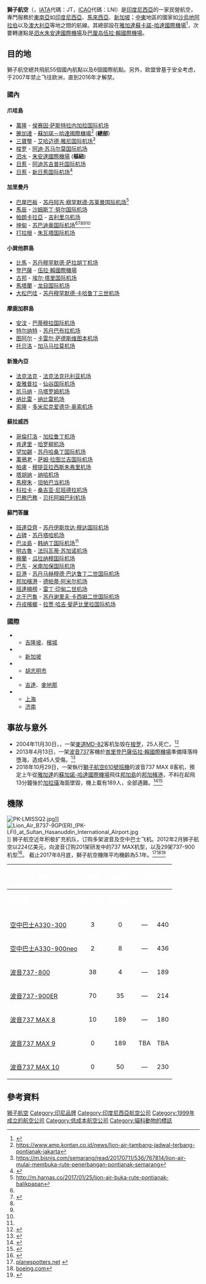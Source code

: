 {{他用}}{{Infobox Airline 
| airline        = 獅子航空 <br> Lion Air
| image          = <!-- 檔案不存在 Lion Air.svg ，可從英文維基百科取得 -->
| image_size     = 
| alt            = 
| IATA           = JT
| ICAO           = LNI
| callsign       = LION INTER
| parent         = 
| fleet_size     = 115
| destinations   = 126
| company_slogan = We make people fly
| founded        = {{start date and age|1999|11|15}}
| commenced = {{start date and age|2000|6|30}}
| headquarters   = {{IDN}}[[雅加達|雅加達]]
| subsidiaries   = Wings Air
</div>
| key_people     = Rusdi Kirana ([[CEO|CEO]])
| bases          = {{nowrap | {{IDN}}[[雅加達|雅加達]][[蘇加諾-哈達國際機場|蘇加諾-哈達國際機場]]}} <br> {{IDN}}[[泗水_(印尼)|泗水]][[朱安達國際機場|朱安達國際機場]]
| frequent_flyer = Lion Passport
| lounge         = Lion King Lounge
| alliance       = 
| website        = [http://www.lionair.co.id www.lionair.co.id]
}}

'''獅子航空'''（{{lang-en|'''Lion Air'''}}，[[IATA|IATA]]代碼：JT，[[ICAO|ICAO]]代碼：LNI）是[[印度尼西亞|印度尼西亞]]的一家民營航空，專門服務於[[東南亞|東南亞]]如[[印度尼西亞|印度尼西亞]]、[[馬來西亞|馬來西亞]]、[[新加坡|新加坡]]；[[中東|中東]]地區的國家如[[沙烏地阿拉伯|沙烏地阿拉伯]]以及[[澳大利亞|澳大利亞]]等地之間的航線。其總部設在[[雅加達|雅加達]][[蘇卡諾-哈達國際機場|蘇卡諾-哈達國際機場]]<ref name="FI">{{cite news | title= Directory: World Airlines | work= Flight International | page= 106 | date= 2007-04-03}}</ref>，次要轉運點是[[泗水_(印尼)|泗水]][[朱安達國際機場|朱安達國際機場]]及[[巴厘岛|巴厘岛]][[伍拉·賴國際機場|伍拉·賴國際機場]]。

==目的地==
獅子航空總共飛航55個國內航點以及6個國際航點。另外，欧盟曾基于安全考虑，于2007年禁止飞往欧洲，直到2016年才解禁。

==={{IDN}}國內===
====爪哇島====
*[[萬隆|萬隆]] - [[侯赛因·萨斯特拉内加拉国际机场|侯赛因·萨斯特拉内加拉国际机场]]
*[[雅加達|雅加達]] - [[蘇加諾－哈達國際機場|蘇加諾－哈達國際機場]]<ref name="#1">https://www.amp.kontan.co.id/news/lion-air-tambang-jadwal-terbang-pontianak-jakarta{{Dead link|date=2020年7月 |bot=InternetArchiveBot |fix-attempted=yes }}</ref> ('''總部''')
*[[三寶壟|三寶壟]] - [[艾哈迈德·雅尼国际机场|艾哈迈德·雅尼国际机场]]<ref name="#2">https://m.bisnis.com/semarang/read/20170711/536/767814/lion-air-mulai-membuka-rute-penerbangan-pontianak-semarang</ref>
*[[梭罗_(印尼)|梭罗]] - [[阿迪·苏马尔莫国际机场|阿迪·苏马尔莫国际机场]]
*[[泗水_(印尼)|泗水]] - [[朱安達國際機場|朱安達國際機場]] ('''樞紐''')
*[[日惹|日惹]] - [[阿迪苏吉普托国际机场|阿迪苏吉普托国际机场]]
*[[日惹|日惹]] - [[新日惹国际机场|新日惹国际机场]]<ref name="#3">{{Cite web |url=https://m.antaranews.com/amp/berita/1078594/lion-air-buka-rute-pontianak-yogyakarta |title=存档副本 |access-date=2020-04-18 |archive-date=2021-02-06 |archive-url=https://web.archive.org/web/20210206220526/https://m.antaranews.com/amp/berita/1078594/lion-air-buka-rute-pontianak-yogyakarta |dead-url=no }}</ref>
====加里曼丹====
*[[巴厘巴板|巴厘巴板]] - [[苏丹阿吉·穆罕默德·苏莱曼国际机场|苏丹阿吉·穆罕默德·苏莱曼国际机场]]<ref name="#4">http://m.harnas.co/2017/01/25/lion-air-buka-rute-pontianak-balikpapan{{Dead link|date=2020年7月 |bot=InternetArchiveBot |fix-attempted=yes }}</ref>
*[[馬辰|馬辰]] - [[沙姆斯丁·努尔国际机场|沙姆斯丁·努尔国际机场]]
*[[帕朗卡拉亞|帕朗卡拉亞]] - [[吉利里乌机场|吉利里乌机场]]
*[[坤甸|坤甸]] - [[苏巴迪奥国际机场|苏巴迪奥国际机场]]<ref name="#4"/><ref name="#5">{{Cite web |url=https://kalbar.antaranews.com/amp/berita/319903/lion-air-layani-penerbangan-batam-pontianak |title=存档副本 |access-date=2020-04-18 |archive-date=2020-03-25 |archive-url=https://web.archive.org/web/20200325121521/https://kalbar.antaranews.com/amp/berita/319903/lion-air-layani-penerbangan-batam-pontianak |dead-url=no }}</ref><ref name="#1"/><ref name="#2"/><ref name="#3"/>
*[[打拉根|打拉根]] - [[朱瓦塔国际机场|朱瓦塔国际机场]]

====小巽他群島====
*[[比馬|比馬]] - [[苏丹穆罕默德·萨拉胡丁机场|苏丹穆罕默德·萨拉胡丁机场]]
*[[登巴薩|登巴薩]] - [[伍拉·賴國際機場|伍拉·賴國際機場]]
*[[古邦|古邦]] - [[埃尔·塔里国际机场|埃尔·塔里国际机场]]
*[[馬塔蘭|馬塔蘭]] - [[龙目国际机场|龙目国际机场]]
*[[大松巴哇|大松巴哇]] - [[苏丹穆罕默德·卡哈鲁丁三世机场|苏丹穆罕默德·卡哈鲁丁三世机场]]

====摩鹿加群島====
*[[安汶|安汶]] - [[巴蒂穆拉国际机场|巴蒂穆拉国际机场]]
*[[特尔纳特_(印尼)|特尔纳特]] - [[苏丹巴布拉机场|苏丹巴布拉机场]]
*[[图阿尔_(印尼)|图阿尔]] - [[卡雷尔·萨德斯维图本机场|卡雷尔·萨德斯维图本机场]]
*[[托贝洛|托贝洛]] - [[加马马拉莫机场|加马马拉莫机场]]

====新幾內亞====
*[[法克法克|法克法克]] - [[法克法克托利亚机场|法克法克托利亚机场]]
*[[查雅普拉|查雅普拉]] - [[仙谷国际机场|仙谷国际机场]]
*[[凯马纳|凯马纳]] - [[乌塔罗姆机场|乌塔罗姆机场]]
*[[纳比雷|纳比雷]] - [[纳比雷机场|纳比雷机场]]
*[[索龍_(印尼)|索隆]] - [[多米尼克爱德华·奥索机场|多米尼克爱德华·奥索机场]]

====蘇拉威西====
*[[哥倫打洛|哥倫打洛]] - [[加拉鲁丁机场|加拉鲁丁机场]]
*[[肯達里|肯達里]] - [[哈罗柳机场|哈罗柳机场]]
*[[望加錫|望加錫]] - [[苏丹哈桑丁国际机场|苏丹哈桑丁国际机场]]
*[[萬鴉老|萬鴉老]] - [[萨姆·拉图兰吉国际机场|萨姆·拉图兰吉国际机场]]
*[[帕盧|帕盧]] - [[穆提亚拉西斯朱弗里机场|穆提亚拉西斯朱弗里机场]]
*[[塔胡纳|塔胡纳]] - [[纳哈机场|纳哈机场]]
*[[馬穆朱|馬穆朱]] - [[坦帕巴当机场|坦帕巴当机场]]
*[[科拉卡|科拉卡]] - [[桑吉亚·尼班德拉机场|桑吉亚·尼班德拉机场]]
*[[巴務巴務|巴務巴務]] - [[贝托阿姆巴利机场|贝托阿姆巴利机场]]

====蘇門答臘====
*[[班達亞齊|班達亞齊]] - [[苏丹伊斯坎达·穆达国际机场|苏丹伊斯坎达·穆达国际机场]]
*[[占碑省|占碑]] - [[苏丹塔哈机场|苏丹塔哈机场]]
*[[巴淡島|巴淡島]] - [[韩纳丁国际机场|韩纳丁国际机场]]<ref name="#5"/>
*[[明古魯省|明古魯]] - [[法玛瓦蒂·苏加诺机场|法玛瓦蒂·苏加诺机场]]
*[[棉蘭|棉蘭]] - [[瓜拉纳穆国际机场|瓜拉纳穆国际机场]]
*[[巴东_(印尼)|巴东]] - [[米南加保国际机场|米南加保国际机场]]
*[[巨港|巨港]] - [[苏丹马赫穆德·巴达鲁丁二世国际机场|苏丹马赫穆德·巴达鲁丁二世国际机场]]
*[[邦加檳港|邦加檳港]] - [[德帕蒂·阿米尔机场|德帕蒂·阿米尔机场]]
*[[班達楠榜|班達楠榜]] - [[雷丁·印甸二世机场|雷丁·印甸二世机场]]
*[[北干巴魯|北干巴魯]] - [[苏丹谢里夫·卡西姆二世国际机场|苏丹谢里夫·卡西姆二世国际机场]]
*[[丹戎檳榔|丹戎檳榔]] - [[拉贾·哈吉·斐萨比里拉国际机场|拉贾·哈吉·斐萨比里拉国际机场]]

===國際===
*{{MAS}}
**[[吉隆坡國際機場|吉隆坡]]、[[檳城國際機場|檳城]]
*{{SIN}}
**[[樟宜國際機場|新加坡]]
*{{VNM}}
**[[新山一國際機場|胡志明市]]
*{{SAU}}
**[[阿卜杜勒-阿齊茲國王國際機場|吉達]]、[[穆罕默德·本·阿卜杜勒-阿齊茲親王國際機場|麥地那]]
*{{CHN}}
**[[浦東國際機場|上海]]
**[[遥墙國際機場|济南]]

==事故与意外==
*2004年11月30日，{{link-en|獅子航空538號班機|Lion Air Flight 538}}，一架[[麥道MD-82|麥道MD-82]]客机坠毁在[[梭罗_(印尼)|梭罗]]，25人死亡。<ref name="Lion Air Accident 2004">{{cite web|url=http://www.thejakartapost.com/news/2011/11/18/indonesias-lion-air-rises-obscurity.html |title=Accident: Fatal Accident in 2004 |work=The Jakarta Post |accessdate=22 November 2011 |deadurl=yes |archiveurl=https://web.archive.org/web/20111120181457/http://www.thejakartapost.com/news/2011/11/18/indonesias-lion-air-rises-obscurity.html |archivedate=20 November 2011 |df= }}</ref>
*2013年4月13日，一架[[波音737|波音737]]客機於[[峇里|峇里]][[登巴薩|登巴薩]][[伍拉·賴國際機場|伍拉·賴國際機場]]準備降落時墮海，造成45人受傷。<ref>{{cite news |url=http://www.881903.com/Page/ZH-TW/newsdetail.aspx?ItemId=613363&csid=261_367 |title=印尼廉航客機降落峇里時墜海增至45人傷 |work=商業電台 |date=2013-04-13 |accessdate=2013-04-14 |archive-date=2019-12-03 |archive-url=https://web.archive.org/web/20191203111916/https://www.881903.com/Page/ZH-TW/newsdetail.aspx?ItemId=613363&csid=261_367 |dead-url=no }}</ref>
*2018年10月29日，一架執行[[獅子航空610號班機空難|獅子航空610號班機]]的波音737 MAX 8客机，預定上午從[[雅加達|雅加達]]的[[蘇加諾-哈達國際機場|蘇加諾-哈達國際機場]]飛往[[邦加島|邦加島]]的[[邦加檳港|邦加檳港]]，不料在起飛13分鐘後於[[加拉璜|加拉璜]]海面墜毀，機上載有189人，全部遇難。<ref>{{cite web |author=Agustinus Beo Da Costa, Cindy Silviana |url=https://uk.reuters.com/article/uk-indonesia-crash/indonesia-says-lion-air-passenger-flight-crashes-off-sumatra-idUKKCN1N306R |title=Indonesian plane with 189 aboard crashes into sea near Jakarta, feared sunk |publisher=Reuters |access-date=2018-10-29 |archive-date=2019-08-20 |archive-url=https://web.archive.org/web/20190820091232/https://uk.reuters.com/article/uk-indonesia-crash/indonesia-says-lion-air-passenger-flight-crashes-off-sumatra-idUKKCN1N306R |dead-url=no }}</ref><ref>{{Cite news |url=https://www.bbc.com/news/world-asia-46035609 |title=Lion Air crash: Indonesia to inspect Boeing 737-Max 8 planes |date=2018-10-30 |work=BBC |accessdate=2018-11-28 |archive-date=2020-11-24 |archive-url=https://web.archive.org/web/20201124022656/https://www.bbc.com/news/world-asia-46035609 |dead-url=no }}</ref>

==機隊==
[[File:PK-LMISSQ2.jpg|thumb]]]]
[[File:Lion_Air_B737-9GP(ER)_(PK-LFI)_at_Sultan_Hasanuddin_International_Airport.jpg|thumb]]]]
狮子航空近年积极扩充机队，订购多架波音及空中巴士飞机。2012年2月狮子航空以224亿美元，向波音订购201架研发中的737 MAX机型，以及29架737-900机型<ref>{{Cite news|url=|title=诗华新闻|author=|date=2018-10-29|work=狮航安全纪录不佳　13年内竟有6起事故|accessdate=}}</ref>。    截止2017年8月底，獅子航空機隊平均機齡為5.1年。<ref>[http://www.planespotters.net/Airline/Lion-Airlines planespotters.net] {{webarchive|url=https://web.archive.org/web/20150820083844/http://www.planespotters.net/Airline/Lion-Airlines |date=2015-08-20 }}</ref><ref>[http://active.boeing.com/commercial/orders/index.cfm?content=customerselection.cfm&pageid=m15524 boeing.com]</ref><ref>{{Cite web |url=http://www.ch-aviation.ch/aircraft.php?search=set&airline=JT&al_op=1 |title=ch-aviation.ch |access-date=2011-12-06 |archive-url=https://web.archive.org/web/20110812022233/http://www.ch-aviation.ch/aircraft.php?search=set&airline=JT&al_op=1 |archive-date=2011-08-12 |dead-url=yes }}</ref>

{| class="toccolours" border="1" cellpadding="3" style="white-space:nowrap; border-collapse:collapse"
|- bgcolor=red
! rowspan="2" | <font color=white>機隊
! rowspan="2" | <font color=white>數量
! rowspan="2" | <font color=white>已訂購
! colspan="3" | <font color=white>乘客數
! rowspan="2" | <font color=white>備註
|- bgcolor=red
! <font color=white> 商務艙
! <font color=white> 經濟艙
! <font color=white> 總載客數
|-
|[[空中巴士A330|空中巴士A330-300]]
|align="center"|3
|align="center"|0
|align="center"|—
|align="center"|440
|align="center"|440
|
|-
|[[空中巴士A330neo|空中巴士A330-900neo]]
|align="center"|2
|align="center"|8
|align="center"|—
|align="center"|436
|align="center"|436
|
|-
|[[波音737|波音737-800]]
|align="center"|38
|align="center"|4
|align="center"|—
|align="center"|189
|align="center"|189
|
|-
|[[波音737|波音737-900ER]]
|align="center"|70
|align="center"|35
|align="center"|—
|align="center"|214
|align="center"|214
|
|-
|[[波音737MAX|波音737 MAX 8]]
|align="center"|10

|rowspan="1"|<center>189
|align="center"|—
|align="center"|180
|align="center"|180
|rowspan="2"|其中一架飞机因[[獅子航空610号班机空难|空难]]被注销<br>2019年3月11日起停飛
|-
|[[波音737MAX|波音737 MAX 9]]
|align="center"|0
|rowspan="1"|<center>189
|align="center"|TBA
|align="center"|TBA
|-
|[[波音737MAX|波音737 MAX 10]]
|align="center"|0
|align="center"|50
|align="center"|—
|align="center"|230
|align="center"|230
|
|}

==參考資料==
{{reflist}}

[[Category:狮子航空|]]
[[Category:印尼品牌|Category:印尼品牌]]
[[Category:印度尼西亞航空公司|Category:印度尼西亞航空公司]]
[[Category:1999年成立的航空公司|Category:1999年成立的航空公司]]
[[Category:低成本航空公司|Category:低成本航空公司]]
[[Category:貓科動物的標誌|Category:貓科動物的標誌]]